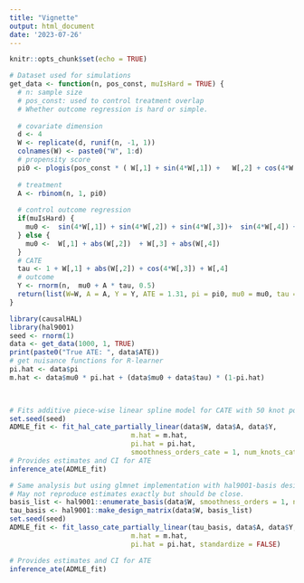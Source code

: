 ```yaml
---
title: "Vignette"
output: html_document
date: '2023-07-26'
---
```


```r
knitr::opts_chunk$set(echo = TRUE)
```



```r
# Dataset used for simulations
get_data <- function(n, pos_const, muIsHard = TRUE) {
  # n: sample size
  # pos_const: used to control treatment overlap
  # Whether outcome regression is hard or simple.
  
  # covariate dimension
  d <- 4
  W <- replicate(d, runif(n, -1, 1))
  colnames(W) <- paste0("W", 1:d)
  # propensity score
  pi0 <- plogis(pos_const * ( W[,1] + sin(4*W[,1]) +   W[,2] + cos(4*W[,2]) + W[,3] + sin(4*W[,3]) + W[,4] + cos(4*W[,4]) ))
 
  # treatment
  A <- rbinom(n, 1, pi0)
  
  # control outcome regression
  if(muIsHard) {
    mu0 <-  sin(4*W[,1]) + sin(4*W[,2]) + sin(4*W[,3])+  sin(4*W[,4]) + cos(4*W[,2])
  } else {
    mu0 <-  W[,1] + abs(W[,2])  + W[,3] + abs(W[,4])
  }
  # CATE
  tau <- 1 + W[,1] + abs(W[,2]) + cos(4*W[,3]) + W[,4]
  # outcome
  Y <- rnorm(n,  mu0 + A * tau, 0.5)
  return(list(W=W, A = A, Y = Y, ATE = 1.31, pi = pi0, mu0 = mu0, tau = tau ))
}

```



```r
library(causalHAL)
library(hal9001)
seed <- rnorm(1)
data <- get_data(1000, 1, TRUE)
print(paste0("True ATE: ", data$ATE))
# get nuisance functions for R-learner
pi.hat <- data$pi
m.hat <- data$mu0 * pi.hat + (data$mu0 + data$tau) * (1-pi.hat)

 

# Fits additive piece-wise linear spline model for CATE with 50 knot points per covariate using highly adaptive lasso (see tlverse/hal9001 github R package)
set.seed(seed)
ADMLE_fit <- fit_hal_cate_partially_linear(data$W, data$A, data$Y, 
                              m.hat = m.hat,
                              pi.hat = pi.hat,
                              smoothness_orders_cate = 1, num_knots_cate = c(50), max_degree_cate = 1)
# Provides estimates and CI for ATE
inference_ate(ADMLE_fit)

# Same analysis but using glmnet implementation with hal9001-basis design matrix.
# May not reproduce estimates exactly but should be close.
basis_list <- hal9001::enumerate_basis(data$W, smoothness_orders = 1, num_knots = 50, max_degree = 1)
tau_basis <- hal9001::make_design_matrix(data$W, basis_list)
set.seed(seed)
ADMLE_fit <- fit_lasso_cate_partially_linear(tau_basis, data$A, data$Y, 
                              m.hat = m.hat,
                              pi.hat = pi.hat, standardize = FALSE)

# Provides estimates and CI for ATE
inference_ate(ADMLE_fit)
```
